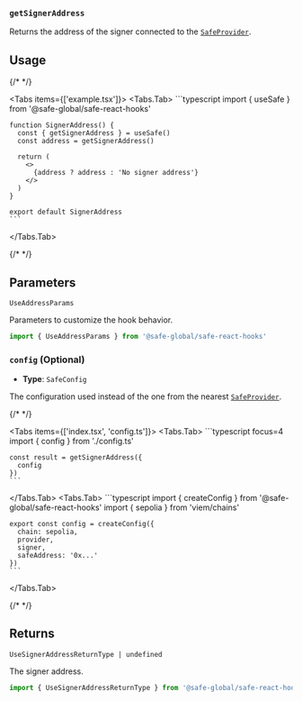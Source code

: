 
### `getSignerAddress`

Returns the address of the signer connected to the [`SafeProvider`](../safeprovider.mdx).

## Usage

{/* <!-- vale off --> */}

<Tabs items={['example.tsx']}>
  <Tabs.Tab>
    ```typescript
    import { useSafe } from '@safe-global/safe-react-hooks'

    function SignerAddress() {
      const { getSignerAddress } = useSafe()
      const address = getSignerAddress()

      return (
        <>
          {address ? address : 'No signer address'}
        </>
      )
    }

    export default SignerAddress
    ```
  </Tabs.Tab>
</Tabs>

{/* <!-- vale on --> */}

## Parameters

`UseAddressParams`

Parameters to customize the hook behavior.

```typescript
import { UseAddressParams } from '@safe-global/safe-react-hooks'
```

### `config` (Optional)

- **Type**: `SafeConfig`

The configuration used instead of the one from the nearest [`SafeProvider`](../safeprovider.mdx).

{/* <!-- vale off --> */}

<Tabs items={['index.tsx', 'config.ts']}>
  <Tabs.Tab>
    ```typescript focus=4
    import { config } from './config.ts'

    const result = getSignerAddress({
      config
    })
    ```
  </Tabs.Tab>
  <Tabs.Tab>
    ```typescript
    import { createConfig } from '@safe-global/safe-react-hooks'
    import { sepolia } from 'viem/chains'

    export const config = createConfig({
      chain: sepolia,
      provider,
      signer,
      safeAddress: '0x...'
    })
    ```
  </Tabs.Tab>
</Tabs>

{/* <!-- vale on --> */}

## Returns

`UseSignerAddressReturnType | undefined`

The signer address.

```typescript
import { UseSignerAddressReturnType } from '@safe-global/safe-react-hooks'
```
